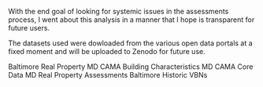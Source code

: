 With the end goal of looking for systemic issues in the assessments process, I went about this analysis in a manner that I hope is transparent for future users.

The datasets used were dowloaded from the various open data portals at a fixed moment and will be uploaded to Zenodo for future use.

Baltimore Real Property
MD CAMA Building Characteristics
MD CAMA Core Data
MD Real Property Assessments
Baltimore Historic VBNs

